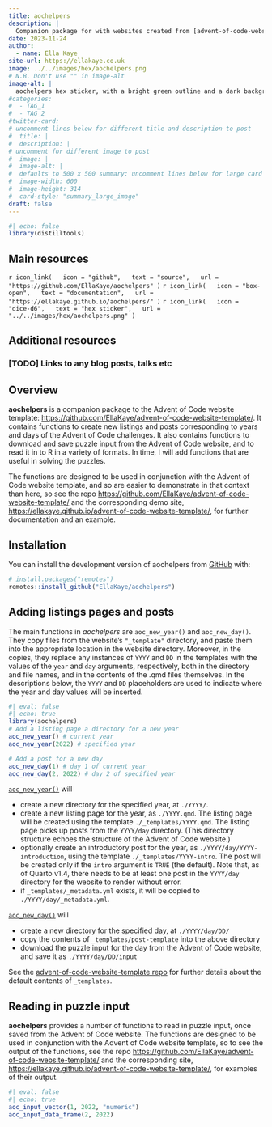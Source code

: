 ```yaml
---
title: aochelpers
description: |
  Companion package for with websites created from [advent-of-code-website-template](https://github.com/EllaKaye/advent-of-code-website-template) 
date: 2023-11-24
author: 
  - name: Ella Kaye
site-url: https://ellakaye.co.uk
image: ../../images/hex/aochelpers.png
# N.B. Don't use "" in image-alt
image-alt: |
  aochelpers hex sticker, with a bright green outline and a dark background. The hex is filled with a white ASCII art star, with the word aochelpers in bright green in the middle.
#categories:
#  - TAG_1
#  - TAG_2
#twitter-card: 
# uncomment lines below for different title and description to post
#  title: |
#  description: |
# uncomment for different image to post
#  image: |
#  image-alt: |
#  defaults to 500 x 500 summary: uncomment lines below for large card
#  image-width: 600 
#  image-height: 314
#  card-style: "summary_large_image" 
draft: false
---
```


```r
#| echo: false
library(distilltools)
```

## Main resources

`r icon_link(
  icon = "github",
  text = "source",
  url = "https://github.com/EllaKaye/aochelpers"
)`
`r icon_link(
  icon = "box-open",
  text = "documentation",
  url = "https://ellakaye.github.io/aochelpers/"
)`
`r icon_link(
  icon = "dice-d6",
  text = "hex sticker",
  url = "../../images/hex/aochelpers.png"
)`

## Additional resources

### [TODO] Links to any blog posts, talks etc

## Overview 

**aochelpers** is a companion package to the Advent of Code website template:
<https://github.com/EllaKaye/advent-of-code-website-template/>. 
It contains functions to create new listings and posts corresponding to years and days of the Advent of Code challenges. It also contains functions to download and save puzzle input from the Advent of Code website, 
and to read it in to R in a variety of formats. 
In time, I will add functions that are useful in solving the puzzles.

The functions are designed to be used in conjunction with the Advent of Code website template, and so are easier to demonstrate in that context than here,
so see the repo <https://github.com/EllaKaye/advent-of-code-website-template/> and the corresponding demo site, <https://ellakaye.github.io/advent-of-code-website-template/>, for further documentation and an example.

## Installation

You can install the development version of aochelpers from [GitHub](https://github.com/) with:

``` r
# install.packages("remotes")
remotes::install_github("EllaKaye/aochelpers")
```

## Adding listings pages and posts

The main functions in *aochelpers* are `aoc_new_year()` and `aoc_new_day()`. 
They copy files from the website's `"_template"` directory, and paste them into the appropriate location in the website directory. Moreover, in the copies, they replace any instances of `YYYY` and `DD` in the templates with the values of the `year` and `day` arguments, respectively, both in the directory and file names, and in the contents of the .qmd files themselves. In the descriptions below, the `YYYY` and `DD` placeholders are used to indicate where the year and day values will be inserted.

```r
#| eval: false
#| echo: true
library(aochelpers)
# Add a listing page a directory for a new year
aoc_new_year() # current year 
aoc_new_year(2022) # specified year

# Add a post for a new day
aoc_new_day(1) # day 1 of current year
aoc_new_day(2, 2022) # day 2 of specified year
```

[`aoc_new_year()`](https://ellakaye.github.io/aochelpers/reference/aoc_new_year.html) will

- create a new directory for the specified year, at `./YYYY/`.
- create a new listing page for the year, as `./YYYY.qmd`. The listing page will be created using the template `./_templates/YYYY.qmd`. The listing page picks up posts from the `YYYY/day` directory. (This directory structure echoes the structure of the Advent of Code website.) 
- optionally create an introductory post for the year, as `./YYYY/day/YYYY-introduction`, using the template `./_templates/YYYY-intro`. The post will be created only if the `intro` argument is `TRUE` (the default). Note that, as of Quarto v1.4, there needs to be at least one post in the `YYYY/day` directory for the website to render without error.
- if `_templates/_metadata.yml` exists, it will be copied to `./YYYY/day/_metadata.yml`. 

[`aoc_new_day()`](https://ellakaye.github.io/aochelpers/reference/aoc_new_day.html) will

- create a new directory for the specified day, at `./YYYY/day/DD/`
- copy the contents of `_templates/post-template` into the above directory
- download the puzzle input for the day from the Advent of Code website, and save it as `./YYYY/day/DD/input`

See the [advent-of-code-website-template repo](https://gihub.com/EllaKaye/advent-of-code-website-template) for further details about the default contents of `_templates`.

## Reading in puzzle input

**aochelpers** provides a number of functions to read in puzzle input, once saved from the Advent of Code website. The functions are designed to be used in conjunction with the Advent of Code website template, so to see the output of the functions, see the repo <https://github.com/EllaKaye/advent-of-code-website-template/> and the corresponding site, <https://ellakaye.github.io/advent-of-code-website-template/>, for examples of their output.

```r
#| eval: false
#| echo: true
aoc_input_vector(1, 2022, "numeric")
aoc_input_data_frame(2, 2022)
```





